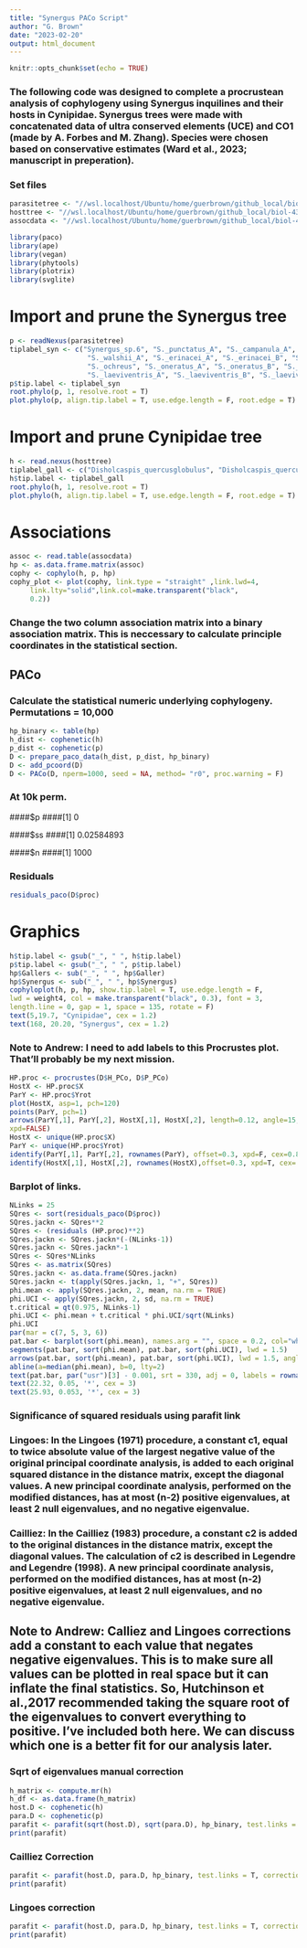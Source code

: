 ---
title: "Synergus PACo Script"
author: "G. Brown"
date: "2023-02-20"
output: html_document
---

```{r setup, include=FALSE}
knitr::opts_chunk$set(echo = TRUE)
```

### The following code was designed to complete a procrustean analysis of cophylogeny using Synergus inquilines and their hosts in Cynipidae. Synergus trees were made with concatenated data of ultra conserved elements (UCE) and CO1 (made by A. Forbes and M. Zhang). Species were chosen based on conservative estimates (Ward et al., 2023; manuscript in preperation). 

### Set files

```{r}
parasitetree <- "//wsl.localhost/Ubuntu/home/guerbrown/github_local/biol-4386-course-project-guerbrown/script/inqcophy_PACo_UCECO1SynTree_v02_guerbrown_22Feb2023.nex"
hosttree <- "//wsl.localhost/Ubuntu/home/guerbrown/github_local/biol-4386-course-project-guerbrown/script/inqcophy_PACo_CynipidTree_v02_guerbrown_22Feb2023.nex"
assocdata <- "//wsl.localhost/Ubuntu/home/guerbrown/github_local/biol-4386-course-project-guerbrown/data/PACo/inqcophy_PACo_AssociationMatrix_guerbrown_v6_20Feb2023.csv"
```

```{r Library Chunk}
library(paco)
library(ape)
library(vegan)
library(phytools)
library(plotrix)
library(svglite)
```

# Import and prune the Synergus tree

```{r Synergus Import and Pruning, error = T}
p <- readNexus(parasitetree)
tiplabel_syn <- c("Synergus_sp.6", "S._punctatus_A", "S._campanula_A", "Synergus_sp.3", "Synergus_sp.7", "Synergus_sp.8",
                   "S._walshii_A", "S._erinacei_A", "S._erinacei_B", "S._villosus", "S._magnus", "Synergus_sp.2",
                   "S._ochreus", "S._oneratus_A", "S._oneratus_B", "S._oneratus_C", "S._coniferae", "S._lignicola",
                   "S._laeviventris_A", "S._laeviventris_B", "S._laeviventris_C")
p$tip.label <- tiplabel_syn
root.phylo(p, 1, resolve.root = T)
plot.phylo(p, align.tip.label = T, use.edge.length = F, root.edge = T)
```

# Import and prune Cynipidae tree

```{r Cynipid Import and Pruning, error = T}
h <- read.nexus(hosttree)
tiplabel_gall <- c("Disholcaspis_quercusglobulus", "Disholcaspis_quercusmamma", "Acraspis_villosa", "Acraspis_quercushirta", "Acraspis_pezomachoides", "Acraspis_erinacei", "Druon_ignotum", "Druon_quercuslanigerum", "Cynips_conspicuus","Philonix_fulvicollis", "Atrusca_quercuscentricola", "Belonocnema_kinseyi", "Andricus_quercusstrobilanus", "Andricus_pisiformis", "Andricus_kingii", "Callirhytis_quercuspunctata", "Callirhytis_quercusventricosa", "Dryocosmus_minusculus", "Amphibolips_quercusostensackenii", "Amphibolips_quercusjuglans", "Amphibolips_cookii")
h$tip.label <- tiplabel_gall
root.phylo(h, 1, resolve.root = T)
plot.phylo(h, align.tip.label = T, use.edge.length = F, root.edge = T)
```

# Associations

```{r}
assoc <- read.table(assocdata)
hp <- as.data.frame.matrix(assoc)
cophy <- cophylo(h, p, hp)
cophy_plot <- plot(cophy, link.type = "straight" ,link.lwd=4,
     link.lty="solid",link.col=make.transparent("black",
     0.2))
```

### Change the two column association matrix into a binary association matrix. This is neccessary to calculate principle coordinates in the statistical section.

## PACo
### Calculate the statistical numeric underlying cophylogeny. Permutations = 10,000

```{r}
hp_binary <- table(hp)
h_dist <- cophenetic(h)
p_dist <- cophenetic(p)
D <- prepare_paco_data(h_dist, p_dist, hp_binary)
D <- add_pcoord(D)
D <- PACo(D, nperm=1000, seed = NA, method= "r0", proc.warning = F)
```
### At 10k perm.
####$p
####[1] 0

####$ss
####[1] 0.02584893

####$n
####[1] 1000



### Residuals

```{r}
residuals_paco(D$proc)
```

# Graphics

```{r eval=FALSE, include=FALSE}
h$tip.label <- gsub("_", " ", h$tip.label)
p$tip.label <- gsub("_", " ", p$tip.label)
hp$Gallers <- sub("_", " ", hp$Galler)
hp$Synergus <- sub("_", " ", hp$Synergus)
cophyloplot(h, p, hp, show.tip.label = T, use.edge.length = F,
lwd = weight4, col = make.transparent("black", 0.3), font = 3,
length.line = 0, gap = 1, space = 135, rotate = F)
text(5,19.7, "Cynipidae", cex = 1.2)
text(168, 20.20, "Synergus", cex = 1.2)
```

### Note to Andrew: I need to add labels to this Procrustes plot. That'll probably be my next mission.

```{r}
HP.proc <- procrustes(D$H_PCo, D$P_PCo)
HostX <- HP.proc$X
ParY <- HP.proc$Yrot
plot(HostX, asp=1, pch=120)
points(ParY, pch=1)
arrows(ParY[,1], ParY[,2], HostX[,1], HostX[,2], length=0.12, angle=15,
xpd=FALSE)
HostX <- unique(HP.proc$X)
ParY <- unique(HP.proc$Yrot)
identify(ParY[,1], ParY[,2], rownames(ParY), offset=0.3, xpd=F, cex=0.8)
identify(HostX[,1], HostX[,2], rownames(HostX),offset=0.3, xpd=T, cex= 0.8) 
```

### Barplot of links.

```{r}
NLinks = 25
SQres <- sort(residuals_paco(D$proc))
SQres.jackn <- SQres**2
SQres <- (residuals (HP.proc)**2)
SQres.jackn <- SQres.jackn*(-(NLinks-1))
SQres.jackn <- SQres.jackn*-1
SQres <- SQres*NLinks
SQres <- as.matrix(SQres)
SQres.jackn <- as.data.frame(SQres.jackn)
SQres.jackn <- t(apply(SQres.jackn, 1, "+", SQres))
phi.mean <- apply(SQres.jackn, 2, mean, na.rm = TRUE)
phi.UCI <- apply(SQres.jackn, 2, sd, na.rm = TRUE)
t.critical = qt(0.975, NLinks-1) 
phi.UCI <- phi.mean + t.critical * phi.UCI/sqrt(NLinks)
phi.UCI
par(mar = c(7, 5, 3, 6))
pat.bar <- barplot(sort(phi.mean), names.arg = "", space = 0.2, col="white", ylab= "Squared residuals", ylim=c(0, max(phi.UCI)),cex.lab=1.2)
segments(pat.bar, sort(phi.mean), pat.bar, sort(phi.UCI), lwd = 1.5)
arrows(pat.bar, sort(phi.mean), pat.bar, sort(phi.UCI), lwd = 1.5, angle = 90, code = 3, length = 0.05)
abline(a=median(phi.mean), b=0, lty=2) 
text(pat.bar, par("usr")[3] - 0.001, srt = 330, adj = 0, labels = rownames(SQres.jackn), xpd = TRUE, font = 1, cex=1.2, las = 1)
text(22.32, 0.05, '*', cex = 3)
text(25.93, 0.053, '*', cex = 3)

```

### Significance of squared residuals using parafit link
### Lingoes: In the Lingoes (1971) procedure, a constant c1, equal to twice absolute value of the largest negative value of the original principal coordinate analysis, is added to each original squared distance in the distance matrix, except the diagonal values. A new principal coordinate analysis, performed on the modified distances, has at most (n-2) positive eigenvalues, at least 2 null eigenvalues, and no negative eigenvalue.

### Cailliez: In the Cailliez (1983) procedure, a constant c2 is added to the original distances in the distance matrix, except the diagonal values. The calculation of c2 is described in Legendre and Legendre (1998). A new principal coordinate analysis, performed on the modified distances, has at most (n-2) positive eigenvalues, at least 2 null eigenvalues, and no negative eigenvalue.

## Note to Andrew: Calliez and Lingoes corrections add a constant to each value that negates negative eigenvalues. This is to make sure all values can be plotted in real space but it can inflate the final statistics. So, Hutchinson et al.,2017 recommended taking the square root of the eigenvalues to convert everything to positive. I've included both here. We can discuss which one is a better fit for our analysis later.

### Sqrt of eigenvalues manual correction

```{r}
h_matrix <- compute.mr(h)
h_df <- as.data.frame(h_matrix)
host.D <- cophenetic(h)
para.D <- cophenetic(p)
parafit <- parafit(sqrt(host.D), sqrt(para.D), hp_binary, test.links = T, correction = "none", nperm = 10000)
print(parafit)
```

### Cailliez Correction

```{r}
parafit <- parafit(host.D, para.D, hp_binary, test.links = T, correction = "cailliez", nperm = 10000)
print(parafit)
```

### Lingoes correction

```{r}
parafit <- parafit(host.D, para.D, hp_binary, test.links = T, correction = "lingoes", nperm = 10000)
print(parafit)
```








